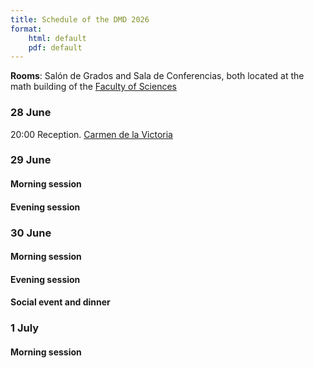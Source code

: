 ```yaml
---
title: Schedule of the DMD 2026
format:
    html: default
    pdf: default
---
```


**Rooms**: Salón de Grados and Sala de Conferencias, both located at the math building of the [Faculty of Sciences](https://fciencias.ugr.es/)

### 28 June

20:00 Reception. [Carmen de la Victoria](https://carmendelavictoria.ugr.es/)

### 29 June

#### Morning session

#### Evening session

### 30 June

#### Morning session

#### Evening session

#### Social event and dinner

### 1 July

#### Morning session